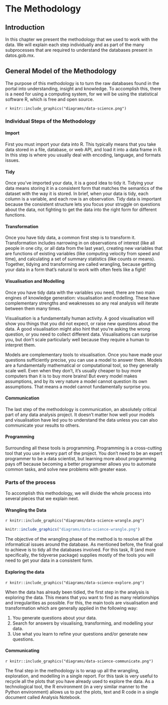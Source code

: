# The Methodology{#methodology}

## Introduction

In this chapter we present the methodology that we used to work with the data. We will explain each step individually and as part of the many subprocesses that are required to understand the databases present in datos.gob.mx.

## General Model of the Methodology

The purpose of this methodology is to turn the raw databases found in the portal into understanding, insight and knowledge. To accomplish this, there is a need for using a computing system, for we will be using the statistical software R, which is free and open source.  

`r knitr::include_graphics("diagrams/data-science.png")`

### Individual Steps of the Methodology

#### Import

First you must import your data into R. This typically means that you take data stored in a file, database, or web API, and load it into a data frame in R. In this step is where you usually deal with encoding, language, and formats issues. 

#### Tidy

Once you’ve imported your data, it is a good idea to tidy it. Tidying your data means storing it in a consistent form that matches the semantics of the dataset with the way it is stored. In brief, when your data is tidy, each column is a variable, and each row is an observation. Tidy data is important because the consistent structure lets you focus your struggle on questions about the data, not fighting to get the data into the right form for different functions.

#### Transformation

Once you have tidy data, a common first step is to transform it. Transformation includes narrowing in on observations of interest (like all people in one city, or all data from the last year), creating new variables that are functions of existing variables (like computing velocity from speed and time), and calculating a set of summary statistics (like counts or means). Together, tidying and transforming are called wrangling, because getting your data in a form that’s natural to work with often feels like a fight!

#### Visualisation and Modelling

Once you have tidy data with the variables you need, there are two main engines of knowledge generation: visualisation and modelling. These have complementary strengths and weaknesses so any real analysis will iterate between them many times.

Visualisation is a fundamentally human activity. A good visualisation will show you things that you did not expect, or raise new questions about the data. A good visualisation might also hint that you’re asking the wrong question, or you need to collect different data. Visualisations can surprise you, but don’t scale particularly well because they require a human to interpret them.

Models are complementary tools to visualisation. Once you have made your questions sufficiently precise, you can use a model to answer them. Models are a fundamentally mathematical or computational tool, so they generally scale well. Even when they don’t, it’s usually cheaper to buy more computers than it is to buy more brains! But every model makes assumptions, and by its very nature a model cannot question its own assumptions. That means a model cannot fundamentally surprise you.

#### Communication

The last step of the methodology is communication, an absolutely critical part of any data analysis project. It doesn’t matter how well your models and visualisation have led you to understand the data unless you can also communicate your results to others.

#### Programming

Surrounding all these tools is programming. Programming is a cross-cutting tool that you use in every part of the project. You don’t need to be an expert programmer to be a data scientist, but learning more about programming pays off because becoming a better programmer allows you to automate common tasks, and solve new problems with greater ease.

### Parts of the process

To accomplish this methodology, we will divide the whole process into several pieces that we explain next. 

#### Wrangling the Data

`r knitr::include_graphics("diagrams/data-science-wrangle.png")`
```r
knitr::include_graphics("diagrams/data-science-wrangle.png")
```

The objective of the wrangling phase of the method is to resolve all the informatical issues around the database. As mentioned before, the final goal to achieve is to tidy all the databases involved. For this task, R (and more specifically, the tidyverse package) supplies mostly of the tools you will need to get your data in a consistent form.

#### Exploring the data

`r knitr::include_graphics("diagrams/data-science-explore.png")`

When the data has already been tidied, the first step in the analysis is exploring the data. This means that you want to find as many relationships and irregularities as possible. For this, the main tools are visualisation and transformation which are generally applied in the following way:

1. You generate questions about your data.
2. Search for answers by visualising, transforming, and modelling your data.
3. Use what you learn to refine your questions and/or generate new questions.

#### Communicating

`r knitr::include_graphics("diagrams/data-science-communicate.png")`

The final step in the methodology is to wrap up all the wrangling, exploration, and modelling in a single report. For this task is very useful to recycle all the plots that you have already used to explore the data. As a technological tool, the R environment (in a very similar manner to the Python environment) allows us to put the plots, text and R code in a single document called Analysis Notebook.
